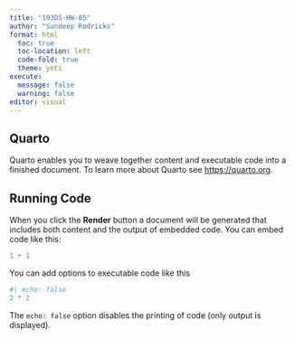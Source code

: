 ```yaml
---
title: "193DS-HW-05"
author: "Sundeep Rodricks"
format: html
  toc: true
  toc-location: left
  code-fold: true
  theme: yeti 
execute:
  message: false
  warning: false 
editor: visual
---
```


## Quarto

Quarto enables you to weave together content and executable code into a finished document. To learn more about Quarto see <https://quarto.org>.

## Running Code

When you click the **Render** button a document will be generated that includes both content and the output of embedded code. You can embed code like this:

```r
1 + 1
```

You can add options to executable code like this

```r
#| echo: false
2 * 2
```

The `echo: false` option disables the printing of code (only output is displayed).
